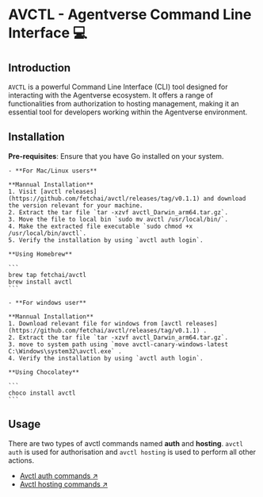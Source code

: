 
# AVCTL - Agentverse Command Line Interface 💻

## Introduction

`AVCTL` is a powerful Command Line Interface (CLI) tool designed for interacting with the Agentverse ecosystem. It offers a range of functionalities from authorization to hosting management, making it an essential tool for developers working within the Agentverse environment.

## Installation

**Pre-requisites**: Ensure that you have Go installed on your system.

    - **For Mac/Linux users**
    
    **Mannual Installation**
    1. Visit [avctl releases](https://github.com/fetchai/avctl/releases/tag/v0.1.1) and download the version relevant for your machine.
    2. Extract the tar file `tar -xzvf avctl_Darwin_arm64.tar.gz`.
    3. Move the file to local bin `sudo mv avctl /usr/local/bin/`.
    4. Make the extracted file executable `sudo chmod +x /usr/local/bin/avctl`.
    5. Verify the installation by using `avctl auth login`.

    **Using Homebrew**

    ```
    brew tap fetchai/avctl
    brew install avctl
    ```

    - **For windows user**

    **Mannual Installation**
    1. Download relevant file for windows from [avctl releases](https://github.com/fetchai/avctl/releases/tag/v0.1.1) .
    2. Extract the tar file `tar -xzvf avctl_Darwin_arm64.tar.gz`.
    3. move to system path using `move avctl-canary-windows-latest C:\Windows\system32\avctl.exe` .
    4. Verify the installation by using `avctl auth login`.

    **Using Chocolatey**
    
    ```
    choco install avctl
    ```


## Usage

There are two types of avctl commands named **auth** and **hosting**. `avctl auth` is used for authorisation and `avctl hosting` is used to perform all other actions.

- [Avctl auth commands ↗️](/guides/avctl/avctl-auth)
- [Avctl hosting commands ↗️](/guides/avctl/avctl-hosting)
